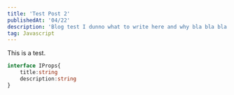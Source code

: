 ```yaml
---
title: 'Test Post 2'
publishedAt: '04/22'
description: 'Blog test I dunno what to write here and why bla bla bla bla bla'
tag: Javascript
---
```


This is a test.

```typescript:test.ts
interface IProps{
    title:string
    description:string
}
```